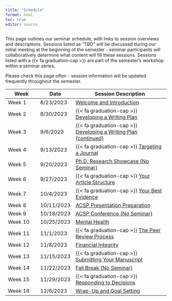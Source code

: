 ```yaml
---
title: "Schedule"
format: html
toc: true
editor: source
---
```


This page outlines our seminar schedule, with links to session overviews and descriptions. Sessions listed as "TBD" will be discussed during our initial meeting at the beginning of the semester - seminar participants will collaboratively determine what content will fill these sessions. Sessions listed with a {{< fa graduation-cap >}} are part of the semester's workshop within a seminar series.

Please check this page often - session information will be updated frequently throughout the semester.

| Week    | Date       | Session Description                                                       |
|---------------|---------------|------------------------------------------|
| Week 1  | 8/23/2023  | [Welcome and Introduction](01_introduction.qmd)                           |
| Week 2  | 8/30/2023  | {{< fa graduation-cap >}} [Developing a Writing Plan](02_writingplan.qmd) |
| Week 3  | 9/6/2023   | {{< fa graduation-cap >}} [Developing a Writing Plan (continued)](03_writingplan.qmd)                                                         |
| Week 4  | 9/13/2023  | {{< fa graduation-cap >}} [Targeting a Journal](04_targeting.qmd)         |
| Week 5  | 9/20/2023  | [Ph.D. Research Showcase (No Seminar)](05_showcase.qmd)                   |
| Week 6  | 9/27/2023  | {{< fa graduation-cap >}} [Your Article Structure](06_structure.qmd)      |
| Week 7  | 10/4/2023  | {{< fa graduation-cap >}} [Your Best Evidence](07_evidence.qmd)           |
| Week 8  | 10/11/2023 | [ACSP Presentation Preparation](08_acspprep.qmd)                          |
| Week 9  | 10/18/2023 | [ACSP Conference (No Seminar)](09_acspconference.qmd)                     |
| Week 10 | 10/25/2023 | [Mental Health](10_tbd.qmd)                                                         |
| Week 11 | 11/1/2023  | {{< fa graduation-cap >}} [The Peer Review Process](11_peerreview.qmd)    |
| Week 12 | 11/8/2023  | [Financial Integrity](12_tbd.qmd)                                                         |
| Week 13 | 11/15/2023 | {{< fa graduation-cap >}} [Submitting Your Manuscript](13_submission.qmd) |
| Week 14 | 11/22/2023 | [Fall Break (No Seminar)](14_break.qmd)                                   |
| Week 15 | 11/29/2023 | {{< fa graduation-cap >}} [Responding to Decisions](15_responding.qmd)    |
| Week 16 | 12/6/2023  | [Wrap-Up and Goal Setting](16_wrapup.qmd)                                 |
